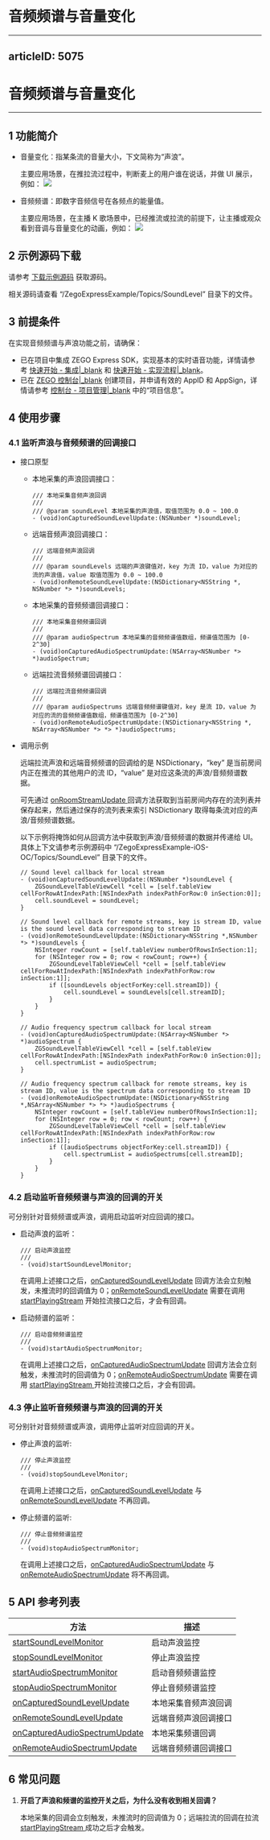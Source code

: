 # 音频频谱与音量变化
---
articleID: 5075
---
# 音频频谱与音量变化

- - -

## 1 功能简介

- 音量变化：指某条流的音量大小，下文简称为“声浪”。
  
    主要应用场景，在推拉流过程中，判断麦上的用户谁在说话，并做 UI 展示，例如：
    <img src="/Pics/Android/ZegoLiveRoom/SoundLevel.png">

- 音频频谱：即数字音频信号在各频点的能量值。

    主要应用场景，在主播 K 歌场景中，已经推流或拉流的前提下，让主播或观众看到音调与音量变化的动画，例如：
    <img src="/Pics/Android/ZegoLiveRoom/FrequencySpectrum.png" >

## 2 示例源码下载

请参考 [下载示例源码](#3126) 获取源码。

相关源码请查看 “/ZegoExpressExample/Topics/SoundLevel” 目录下的文件。


## 3 前提条件

在实现音频频谱与声浪功能之前，请确保：

- 已在项目中集成 ZEGO Express SDK，实现基本的实时语音功能，详情请参考 [快速开始 - 集成\|_blank](!ExpressAudioSDK-Integration/SDK_Integration) 和 [快速开始 - 实现流程\|_blank](!ExpressAudioSDK-Integration/Solution_Implementation)。
- 已在 [ZEGO 控制台\|_blank](https://console.zego.im) 创建项目，并申请有效的 AppID 和 AppSign，详情请参考 [控制台 - 项目管理\|_blank](#12107) 中的“项目信息”。

## 4 使用步骤

### 4.1 监听声浪与音频频谱的回调接口

- 接口原型

    - 本地采集的声浪回调接口：

        ```objc
        /// 本地采集音频声浪回调
        ///
        /// @param soundLevel 本地采集的声浪值，取值范围为 0.0 ~ 100.0
        - (void)onCapturedSoundLevelUpdate:(NSNumber *)soundLevel;
        ```

    - 远端音频声浪回调接口：
    
        ```objc
        /// 远端音频声浪回调
        ///
        /// @param soundLevels 远端的声浪键值对，key 为流 ID，value 为对应的流的声浪值，value 取值范围为 0.0 ~ 100.0
        - (void)onRemoteSoundLevelUpdate:(NSDictionary<NSString *, NSNumber *> *)soundLevels;
        ```

    - 本地采集的音频频谱回调接口：

        ```objc
        /// 本地采集音频频谱回调
        ///
        /// @param audioSpectrum 本地采集的音频频谱值数组，频谱值范围为 [0-2^30]
        - (void)onCapturedAudioSpectrumUpdate:(NSArray<NSNumber *> *)audioSpectrum;
        ```

    - 远端拉流音频频谱回调接口：

        ```objc
        /// 远端拉流音频频谱回调
        ///
        /// @param audioSpectrums 远端音频频谱键值对，key 是流 ID，value 为对应的流的音频频谱值数组，频谱值范围为 [0-2^30]
        - (void)onRemoteAudioSpectrumUpdate:(NSDictionary<NSString *, NSArray<NSNumber *> *> *)audioSpectrums;
        ```

- 调用示例

    远端拉流声浪和远端音频频谱的回调给的是 NSDictionary，“key” 是当前房间内正在推流的其他用户的流 ID，“value” 是对应这条流的声浪/音频频谱数据。

    可先通过 [onRoomStreamUpdate ](/zh/api?doc=Express_Video_SDK_API~ObjectiveC~protocol~zego-event-handler#on-room-stream-update-stream-list-room-id) 回调方法获取到当前房间内存在的流列表并保存起来，然后通过保存的流列表来索引 NSDictionary 取得每条流对应的声浪/音频频谱数据。

    以下示例将掩饰如何从回调方法中获取到声浪/音频频谱的数据并传递给 UI。具体上下文请参考示例源码中 “/ZegoExpressExample-iOS-OC/Topics/SoundLevel” 目录下的文件。

    ```objc
    // Sound level callback for local stream
    - (void)onCapturedSoundLevelUpdate:(NSNumber *)soundLevel {
        ZGSoundLevelTableViewCell *cell = [self.tableView cellForRowAtIndexPath:[NSIndexPath indexPathForRow:0 inSection:0]];
        cell.soundLevel = soundLevel;
    }

    // Sound level callback for remote streams, key is stream ID, value is the sound level data corresponding to stream ID
    - (void)onRemoteSoundLevelUpdate:(NSDictionary<NSString *,NSNumber *> *)soundLevels {
        NSInteger rowCount = [self.tableView numberOfRowsInSection:1];
        for (NSInteger row = 0; row < rowCount; row++) {
            ZGSoundLevelTableViewCell *cell = [self.tableView cellForRowAtIndexPath:[NSIndexPath indexPathForRow:row inSection:1]];
            if ([soundLevels objectForKey:cell.streamID]) {
                cell.soundLevel = soundLevels[cell.streamID];
            }
        }
    }

    // Audio frequency spectrum callback for local stream
    - (void)onCapturedAudioSpectrumUpdate:(NSArray<NSNumber *> *)audioSpectrum {
        ZGSoundLevelTableViewCell *cell = [self.tableView cellForRowAtIndexPath:[NSIndexPath indexPathForRow:0 inSection:0]];
        cell.spectrumList = audioSpectrum;
    }

    // Audio frequency spectrum callback for remote streams, key is stream ID, value is the spectrum data corresponding to stream ID
    - (void)onRemoteAudioSpectrumUpdate:(NSDictionary<NSString *,NSArray<NSNumber *> *> *)audioSpectrums {
        NSInteger rowCount = [self.tableView numberOfRowsInSection:1];
        for (NSInteger row = 0; row < rowCount; row++) {
            ZGSoundLevelTableViewCell *cell = [self.tableView cellForRowAtIndexPath:[NSIndexPath indexPathForRow:row inSection:1]];
            if ([audioSpectrums objectForKey:cell.streamID]) {
                cell.spectrumList = audioSpectrums[cell.streamID];
            }
        }
    }
    ```

### 4.2 启动监听音频频谱与声浪的回调的开关

可分别针对音频频谱或声浪，调用启动监听对应回调的接口。

- 启动声浪的监听：

    ```objc
    /// 启动声浪监控
    ///
    - (void)startSoundLevelMonitor;
    ```

    在调用上述接口之后，[onCapturedSoundLevelUpdate](@onCapturedSoundLevelUpdate) 回调方法会立刻触发，未推流时的回调值为 0；[onRemoteSoundLevelUpdate](@onRemoteSoundLevelUpdate) 需要在调用 [startPlayingStream](/zh/api?doc=Express_Video_SDK_API~ObjectiveC~class~zego-express-engine#start-playing-stream-canvas) 开始拉流接口之后，才会有回调。

- 启动频谱的监听：

    ```objc
    /// 启动音频频谱监控
    ///
    - (void)startAudioSpectrumMonitor;
    ```

    在调用上述接口之后，[onCapturedAudioSpectrumUpdate](@onCapturedAudioSpectrumUpdate) 回调方法会立刻触发，未推流时的回调值为 0；[onRemoteAudioSpectrumUpdate](@onRemoteAudioSpectrumUpdate) 需要在调用 [startPlayingStream ](/zh/api?doc=Express_Video_SDK_API~ObjectiveC~class~zego-express-engine#start-playing-stream-canvas) 开始拉流接口之后，才会有回调。

### 4.3 停止监听音频频谱与声浪的回调的开关

可分别针对音频频谱或声浪，调用停止监听对应回调的开关。

- 停止声浪的监听:

    ```objc
    /// 停止声浪监控
    ///
    - (void)stopSoundLevelMonitor;
    ```

    在调用上述接口之后，[onCapturedSoundLevelUpdate](@onCapturedSoundLevelUpdate) 与 [onRemoteSoundLevelUpdate](@onRemoteSoundLevelUpdate) 不再回调。

- 停止频谱的监听:

    ```objc
    /// 停止音频频谱监控
    ///
    - (void)stopAudioSpectrumMonitor;
    ```

    在调用上述接口之后，[onCapturedAudioSpectrumUpdate](@onCapturedAudioSpectrumUpdate) 与 [onRemoteAudioSpectrumUpdate](@onRemoteAudioSpectrumUpdate) 将不再回调。

## 5 API 参考列表

| 方法 | 描述 |
|-------|--------|
| [startSoundLevelMonitor ](/zh/api?doc=Express_Video_SDK_API~ObjectiveC~class~zego-express-engine#start-sound-level-monitor) | 启动声浪监控 |
| [stopSoundLevelMonitor ](/zh/api?doc=Express_Video_SDK_API~ObjectiveC~class~zego-express-engine#stop-sound-level-monitor) | 停止声浪监控 |
| [startAudioSpectrumMonitor ](/zh/api?doc=Express_Video_SDK_API~ObjectiveC~class~zego-express-engine#start-audio-spectrum-monitor) | 启动音频频谱监控 |
| [stopAudioSpectrumMonitor ](/zh/api?doc=Express_Video_SDK_API~ObjectiveC~class~zego-express-engine#stop-audio-spectrum-monitor) | 停止音频频谱监控 |
| [onCapturedSoundLevelUpdate ](/zh/api?doc=Express_Video_SDK_API~ObjectiveC~protocol~zego-event-handler#on-captured-sound-level-update) | 本地采集音频声浪回调 |
| [onRemoteSoundLevelUpdate ](/zh/api?doc=Express_Video_SDK_API~ObjectiveC~protocol~zego-event-handler#on-remote-sound-level-update) | 远端音频声浪回调接口 |
| [onCapturedAudioSpectrumUpdate](/zh/api?doc=Express_Video_SDK_API~ObjectiveC~protocol~zego-event-handler#on-captured-audio-spectrum-update) | 本地采集频谱回调 |
| [onRemoteAudioSpectrumUpdate](/zh/api?doc=Express_Video_SDK_API~ObjectiveC~protocol~zego-event-handler#on-remote-audio-spectrum-update) | 远端音频频谱回调接口 |

## 6 常见问题

1. **开启了声浪和频谱的监控开关之后，为什么没有收到相关回调？**

    本地采集的回调会立刻触发，未推流时的回调值为 0；远端拉流的回调在拉流[startPlayingStream ](/zh/api?doc=Express_Video_SDK_API~ObjectiveC~class~zego-express-engine#start-playing-stream-canvas)成功之后才会触发。
